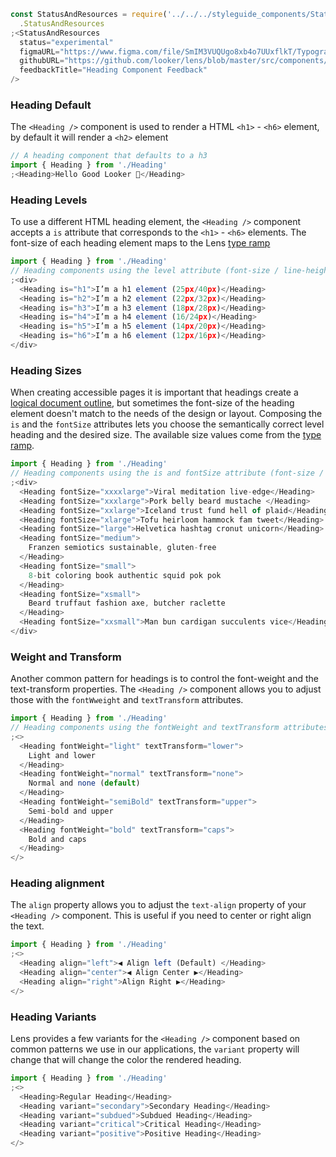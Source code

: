 ```js noeditor
const StatusAndResources = require('../../../styleguide_components/StatusAndResources')
  .StatusAndResources
;<StatusAndResources
  status="experimental"
  figmaURL="https://www.figma.com/file/SmIM3VUQUgo8xb4o7UUxflkT/Typography"
  githubURL="https://github.com/looker/lens/blob/master/src/components/Heading/Heading.tsx"
  feedbackTitle="Heading Component Feedback"
/>
```

### Heading Default

The `<Heading />` component is used to render a HTML `<h1>` - `<h6>` element, by default it will render a `<h2>` element

```js
// A heading component that defaults to a h3
import { Heading } from './Heading'
;<Heading>Hello Good Looker 👋</Heading>
```

<div class="doc-section-divider"></div>

### Heading Levels

To use a different HTML heading element, the `<Heading />` component accepts a `is` attribute that corresponds to the `<h1>` - `<h6>` elements. The font-size of each heading element maps to the Lens [type ramp](/#!/Typography)

```js
import { Heading } from './Heading'
// Heading components using the level attribute (font-size / line-height)
;<div>
  <Heading is="h1">I’m a h1 element (25px/40px)</Heading>
  <Heading is="h2">I’m a h2 element (22px/32px)</Heading>
  <Heading is="h3">I’m a h3 element (18px/28px)</Heading>
  <Heading is="h4">I’m a h4 element (16/24px)</Heading>
  <Heading is="h5">I’m a h5 element (14px/20px)</Heading>
  <Heading is="h6">I’m a h6 element (12px/16px)</Heading>
</div>
```

<div class="doc-section-divider"></div>

### Heading Sizes

When creating accessible pages it is important that headings create a [logical document outline](https://bitsofco.de/using-heading-elements-to-create-a-document-outline/), but sometimes the font-size of the heading element doesn't match to the needs of the design or layout. Composing the `is` and the `fontSize` attributes lets you choose the semantically correct level heading and the desired size. The available size values come from the [type ramp](/#!/Typography).

```js
import { Heading } from './Heading'
// Heading components using the is and fontSize attribute (font-size / line-height)
;<div>
  <Heading fontSize="xxxxlarge">Viral meditation live-edge</Heading>
  <Heading fontSize="xxxlarge">Pork belly beard mustache </Heading>
  <Heading fontSize="xxlarge">Iceland trust fund hell of plaid</Heading>
  <Heading fontSize="xlarge">Tofu heirloom hammock fam tweet</Heading>
  <Heading fontSize="large">Helvetica hashtag cronut unicorn</Heading>
  <Heading fontSize="medium">
    Franzen semiotics sustainable, gluten-free
  </Heading>
  <Heading fontSize="small">
    8-bit coloring book authentic squid pok pok
  </Heading>
  <Heading fontSize="xsmall">
    Beard truffaut fashion axe, butcher raclette
  </Heading>
  <Heading fontSize="xxsmall">Man bun cardigan succulents vice</Heading>
</div>
```

<div class="doc-section-divider"></div>

### **Weight and Transform**

Another common pattern for headings is to control the font-weight and the text-transform properties. The `<Heading />` component allows you to adjust those with the `fontWweight` and `textTransform` attributes.

```js
import { Heading } from './Heading'
// Heading components using the fontWeight and textTransform attributes
;<>
  <Heading fontWeight="light" textTransform="lower">
    Light and lower
  </Heading>
  <Heading fontWeight="normal" textTransform="none">
    Normal and none (default)
  </Heading>
  <Heading fontWeight="semiBold" textTransform="upper">
    Semi-bold and upper
  </Heading>
  <Heading fontWeight="bold" textTransform="caps">
    Bold and caps
  </Heading>
</>
```

<div class="doc-section-divider"></div>

### Heading alignment

The `align` property allows you to adjust the `text-align` property of your `<Heading />` component. This is useful if you need to center or right align the text.

```js
import { Heading } from './Heading'
;<>
  <Heading align="left">◀️ Align left (Default) </Heading>
  <Heading align="center">◀️ Align Center ▶️</Heading>
  <Heading align="right">Align Right ▶️</Heading>
</>
```

<div class="doc-section-divider"></div>

### Heading Variants

Lens provides a few variants for the `<Heading />` component based on common patterns we use in our applications, the `variant` property will change that will change the color the rendered heading.

```js
import { Heading } from './Heading'
;<>
  <Heading>Regular Heading</Heading>
  <Heading variant="secondary">Secondary Heading</Heading>
  <Heading variant="subdued">Subdued Heading</Heading>
  <Heading variant="critical">Critical Heading</Heading>
  <Heading variant="positive">Positive Heading</Heading>
</>
```

<div class="doc-section-divider"></div>
